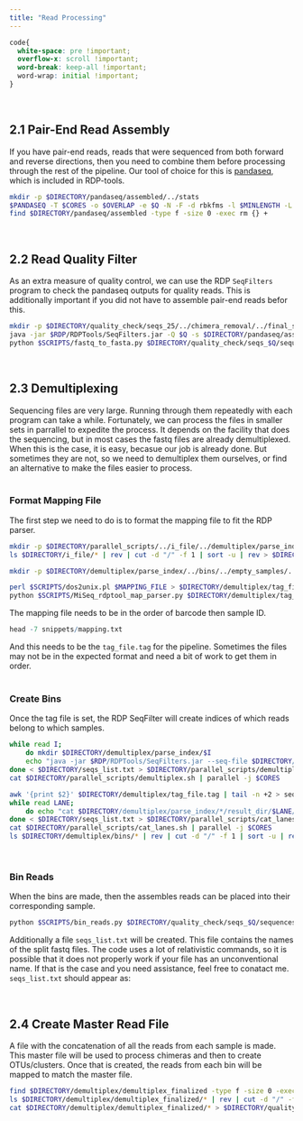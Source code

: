 ```yaml
---
title: "Read Processing"
---
```

```css
code{
  white-space: pre !important;
  overflow-x: scroll !important;
  word-break: keep-all !important;
  word-wrap: initial !important;
}
```
<br>

## 2.1 Pair-End Read Assembly

If you have pair-end reads, reads that were sequenced from both forward and reverse directions, then you need to combine them before processing through the rest of the pipeline. Our tool of choice for this is <a href="https://github.com/neufeld/pandaseq" target="_blank">pandaseq</a>, which is included in RDP-tools.

```bash
mkdir -p $DIRECTORY/pandaseq/assembled/../stats
$PANDASEQ -T $CORES -o $OVERLAP -e $Q -N -F -d rbkfms -l $MINLENGTH -L $MAXLENGTH -f $RAWDAT_DIRECTORY/*_R1_* -r $RAWDAT_DIRECTORY/*_R2_* 1 > $DIRECTORY/pandaseq/assembled/sequences.assembled.fastq 2> $DIRECTORY/pandaseq/stats/sequences.assembled.stats.txt.bz2
find $DIRECTORY/pandaseq/assembled -type f -size 0 -exec rm {} +
```
<br>

## 2.2 Read Quality Filter

As an extra measure of quality control, we can use the RDP `SeqFilters` program to check the pandaseq outputs for quality reads. This is additionally important if you did not have to assemble pair-end reads befor this.

```bash
mkdir -p $DIRECTORY/quality_check/seqs_25/../chimera_removal/../final_seqs
java -jar $RDP/RDPTools/SeqFilters.jar -Q $Q -s $DIRECTORY/pandaseq/assembled/sequences.assembled.fastq -o $DIRECTORY/quality_check/seqs_$Q -O sequences
python $SCRIPTS/fastq_to_fasta.py $DIRECTORY/quality_check/seqs_$Q/sequences/NoTag/NoTag_trimmed.fastq $DIRECTORY/quality_check/seqs_$Q/sequences/sequences.fa
```
<br>

## 2.3 Demultiplexing

Sequencing files are very large. Running through them repeatedly with each program can take a while. Fortunately, we can process the files in smaller sets in parrallel to expedite the process. It depends on the facility that does the sequencing, but in most cases the fastq files are already demultiplexed. When this is the case, it is easy, becasue our job is already done. But sometimes they are not, so we need to demultiplex them ourselves, or find an alternative to make the files easier to process.
<br><br>

### Format Mapping File
The first step we need to do is to format the mapping file to fit the RDP parser. 

```bash
mkdir -p $DIRECTORY/parallel_scripts/../i_file/../demultiplex/parse_index/../bins/../empty_samples/../demultiplex_finalized; split -l 1000000 $RAWDAT_DIRECTORY/*_I*.fastq* $DIRECTORY/i_file/
ls $DIRECTORY/i_file/* | rev | cut -d "/" -f 1 | sort -u | rev > $DIRECTORY/seqs_list.txt

mkdir -p $DIRECTORY/demultiplex/parse_index/../bins/../empty_samples/../demultiplex_finalized

perl $SCRIPTS/dos2unix.pl $MAPPING_FILE > $DIRECTORY/demultiplex/tag_file.txt
python $SCRIPTS/MiSeq_rdptool_map_parser.py $DIRECTORY/demultiplex/tag_file.txt > $DIRECTORY/demultiplex/tag_file.tag
```

The mapping file needs to be in the order of barcode then sample ID.

```r
head -7 snippets/mapping.txt
```

And this needs to be the `tag_file.tag` for the pipeline. Sometimes the files may not be in the expected format and need a bit of work to get them in order.
<br><br>

### Create Bins

Once the tag file is set, the RDP SeqFilter will create indices of which reads belong to which samples.

```bash
while read I;
	do mkdir $DIRECTORY/demultiplex/parse_index/$I
	echo "java -jar $RDP/RDPTools/SeqFilters.jar --seq-file $DIRECTORY/i_file/$I --tag-file $DIRECTORY/demultiplex/tag_file.tag --outdir $DIRECTORY/demultiplex/parse_index/$I"
done < $DIRECTORY/seqs_list.txt > $DIRECTORY/parallel_scripts/demultiplex.sh
cat $DIRECTORY/parallel_scripts/demultiplex.sh | parallel -j $CORES

awk '{print $2}' $DIRECTORY/demultiplex/tag_file.tag | tail -n +2 > seqs_list.txt
while read LANE;
	do echo "cat $DIRECTORY/demultiplex/parse_index/*/result_dir/$LANE/$LANE\_trimmed.fastq > $DIRECTORY/demultiplex/bins/$LANE\_trimmed.fastq"
done < $DIRECTORY/seqs_list.txt > $DIRECTORY/parallel_scripts/cat_lanes.sh
cat $DIRECTORY/parallel_scripts/cat_lanes.sh | parallel -j $CORES
ls $DIRECTORY/demultiplex/bins/* | rev | cut -d "/" -f 1 | sort -u | rev | cut -d "_" -f 1 > $DIRECTORY/seqs_list.txt
```
<br>

### Bin Reads

When the bins are made, then the assembles reads can be placed into their corresponding sample.

```bash
python $SCRIPTS/bin_reads.py $DIRECTORY/quality_check/seqs_$Q/sequences/sequences.fa $DIRECTORY/demultiplex/bins $DIRECTORY/demultiplex/demultiplex_finalized
```

Additionally a file `seqs_list.txt` will be created. This file contains the names of the split fastq files. The code uses a lot of relativistic commands, so it is possible that it does not properly work if your file has an unconventional name. If that is the case and you need assistance, feel free to conatact me. `seqs_list.txt` should appear as:

<!-- ```{r engine='bash', comment='', echo=FALSE} -->
<!-- head -6 misc/seqs_list.txt -->
<!-- ``` -->
<br>

## 2.4 Create Master Read File

A file with the concatenation of all the reads from each sample is made. This master file will be used to process chimeras and then to create OTUs/clusters. Once that is created, the reads from each bin will be mapped to match the master file.

```bash
find $DIRECTORY/demultiplex/demultiplex_finalized -type f -size 0 -exec mv -t $DIRECTORY/demultiplex/empty_samples/ {} +
ls $DIRECTORY/demultiplex/demultiplex_finalized/* | rev | cut -d "/" -f 1 | sort -u | rev | cut -d "_" -f 1 > $DIRECTORY/seqs_list.txt
cat $DIRECTORY/demultiplex/demultiplex_finalized/* > $DIRECTORY/quality_check/chimera_removal/all_combined_q$Q.fa
```
